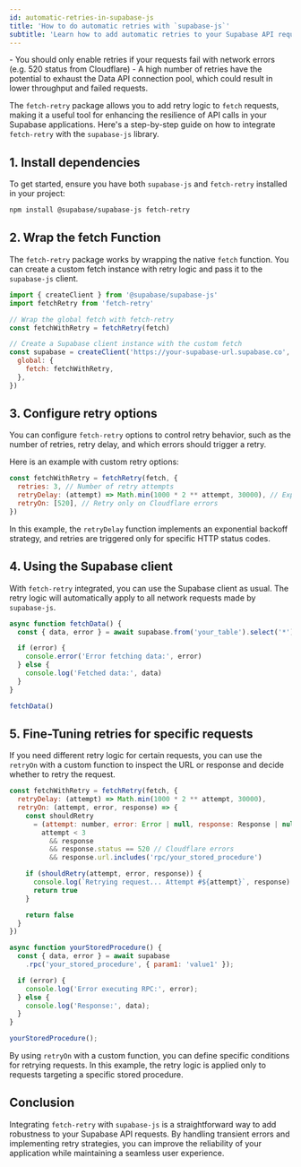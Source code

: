```yaml
---
id: automatic-retries-in-supabase-js
title: 'How to do automatic retries with `supabase-js`'
subtitle: 'Learn how to add automatic retries to your Supabase API requests using `fetch-retry`.'
---
```


<Admonition type="danger" title="Important">
  - You should only enable retries if your requests fail with network errors (e.g. 520 status from
  Cloudflare) - A high number of retries have the potential to exhaust the Data API connection pool,
  which could result in lower throughput and failed requests.
</Admonition>

The `fetch-retry` package allows you to add retry logic to `fetch` requests, making it a useful tool for enhancing the resilience of API calls in your Supabase applications. Here's a step-by-step guide on how to integrate `fetch-retry` with the `supabase-js` library.

## 1. Install dependencies

To get started, ensure you have both `supabase-js` and `fetch-retry` installed in your project:

```bash
npm install @supabase/supabase-js fetch-retry
```

## 2. Wrap the fetch Function

The `fetch-retry` package works by wrapping the native `fetch` function. You can create a custom fetch instance with retry logic and pass it to the `supabase-js` client.

```javascript
import { createClient } from '@supabase/supabase-js'
import fetchRetry from 'fetch-retry'

// Wrap the global fetch with fetch-retry
const fetchWithRetry = fetchRetry(fetch)

// Create a Supabase client instance with the custom fetch
const supabase = createClient('https://your-supabase-url.supabase.co', 'your-anon-key', {
  global: {
    fetch: fetchWithRetry,
  },
})
```

## 3. Configure retry options

You can configure `fetch-retry` options to control retry behavior, such as the number of retries, retry delay, and which errors should trigger a retry.

Here is an example with custom retry options:

```javascript
const fetchWithRetry = fetchRetry(fetch, {
  retries: 3, // Number of retry attempts
  retryDelay: (attempt) => Math.min(1000 * 2 ** attempt, 30000), // Exponential backoff
  retryOn: [520], // Retry only on Cloudflare errors
})
```

In this example, the `retryDelay` function implements an exponential backoff strategy, and retries are triggered only for specific HTTP status codes.

## 4. Using the Supabase client

With `fetch-retry` integrated, you can use the Supabase client as usual. The retry logic will automatically apply to all network requests made by `supabase-js`.

```javascript
async function fetchData() {
  const { data, error } = await supabase.from('your_table').select('*')

  if (error) {
    console.error('Error fetching data:', error)
  } else {
    console.log('Fetched data:', data)
  }
}

fetchData()
```

## 5. Fine-Tuning retries for specific requests

If you need different retry logic for certain requests, you can use the `retryOn` with a custom function to inspect the URL or response and decide whether to retry the request.

```javascript
const fetchWithRetry = fetchRetry(fetch, {
  retryDelay: (attempt) => Math.min(1000 * 2 ** attempt, 30000),
  retryOn: (attempt, error, response) => {
    const shouldRetry
      = (attempt: number, error: Error | null, response: Response | null) =>
        attempt < 3
          && response
          && response.status == 520 // Cloudflare errors
          && response.url.includes('rpc/your_stored_procedure')

    if (shouldRetry(attempt, error, response)) {
      console.log(`Retrying request... Attempt #${attempt}`, response)
      return true
    }

    return false
  }
})

async function yourStoredProcedure() {
  const { data, error } = await supabase
    .rpc('your_stored_procedure', { param1: 'value1' });

  if (error) {
    console.log('Error executing RPC:', error);
  } else {
    console.log('Response:', data);
  }
}

yourStoredProcedure();
```

By using `retryOn` with a custom function, you can define specific conditions for retrying requests. In this example, the retry logic is applied only to requests targeting a specific stored procedure.

## Conclusion

Integrating `fetch-retry` with `supabase-js` is a straightforward way to add robustness to your Supabase API requests. By handling transient errors and implementing retry strategies, you can improve the reliability of your application while maintaining a seamless user experience.
